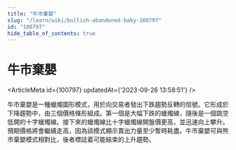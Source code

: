 ```yaml
---
title: "牛市棄嬰"
slug: "/learn/wiki/bullish-abandoned-baby-100797"
id: "100797"
hide_table_of_contents: true
---
```



# 牛市棄嬰

<ArticleMeta id={100797} updatedAt={'2023-09-26 13:58:51'} />
<div className='border-solid border-b border-t-0 my-4 border-[var(--ifm-color-gray-300)]' />

牛市棄嬰是一種蠟燭圖形模式，用於向交易者發出下跌趨勢反轉的信號。它形成於下降趨勢中，由三個價格條形組成。第一個是大幅下跌的蠟燭線，隨後是一個跳空低開的十字蠟燭線。接下來的蠟燭線比十字蠟燭線開盤價更高，並迅速向上攀升。預期價格將會繼續走高，因為該模式顯示賣出力量至少暫時耗盡。牛市棄嬰可與熊市棄嬰模式相對比，後者標誌着可能結束的上升趨勢。
